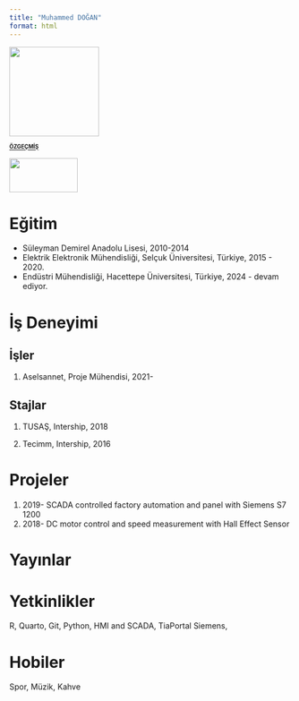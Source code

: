 ```yaml
---
title: "Muhammed DOĞAN"
format: html
---
```


![](/assets/images/muhammeddogan.png){fig-align="left" width="160"}

^~[**ÖZGEÇMİŞ**](/assets/muhammeddogan_CV.pdf "Muhammed DOĞAN")~^

[![](/assets/linkedin-logo.jpg){fig-align="left" width="122" height="61"}](https://www.linkedin.com/in/muhammed-dogan/)

# Eğitim

-   Süleyman Demirel Anadolu Lisesi, 2010-2014
-   Elektrik Elektronik Mühendisliği, Selçuk Üniversitesi, Türkiye, 2015 - 2020.
-   Endüstri Mühendisliği, Hacettepe Üniversitesi, Türkiye, 2024 - devam ediyor.

# İş Deneyimi

## İşler

1.  Aselsannet, Proje Mühendisi, 2021-

## Stajlar

1.  TUSAŞ, Intership, 2018

2.  Tecimm, Intership, 2016

# Projeler

1.  2019- SCADA controlled factory automation and panel with Siemens S7 1200
2.  2018- DC motor control and speed measurement with Hall Effect Sensor

# Yayınlar

# Yetkinlikler

R, Quarto, Git, Python, HMI and SCADA, TiaPortal Siemens,

# Hobiler

Spor, Müzik, Kahve
